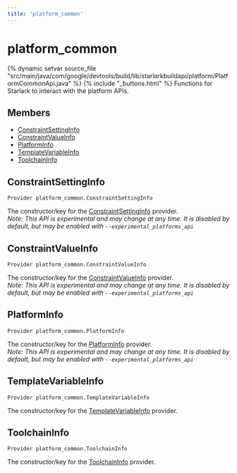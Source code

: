 ```yaml
---
title: 'platform_common'
---
```


# platform_common

{% dynamic setvar source_file "src/main/java/com/google/devtools/build/lib/starlarkbuildapi/platform/PlatformCommonApi.java" %}
{% include "\_buttons.html" %}
Functions for Starlark to interact with the platform APIs.

## Members

- [ConstraintSettingInfo](#ConstraintSettingInfo)
- [ConstraintValueInfo](#ConstraintValueInfo)
- [PlatformInfo](#PlatformInfo)
- [TemplateVariableInfo](#TemplateVariableInfo)
- [ToolchainInfo](#ToolchainInfo)

## ConstraintSettingInfo

``` rule-signature
Provider platform_common.ConstraintSettingInfo
```

The constructor/key for the [ConstraintSettingInfo](../providers/ConstraintSettingInfo.html) provider.  
*Note: This API is experimental and may change at any time. It is disabled by default, but may be enabled with `--experimental_platforms_api`*

## ConstraintValueInfo

``` rule-signature
Provider platform_common.ConstraintValueInfo
```

The constructor/key for the [ConstraintValueInfo](../providers/ConstraintValueInfo.html) provider.  
*Note: This API is experimental and may change at any time. It is disabled by default, but may be enabled with `--experimental_platforms_api`*

## PlatformInfo

``` rule-signature
Provider platform_common.PlatformInfo
```

The constructor/key for the [PlatformInfo](../providers/PlatformInfo.html) provider.  
*Note: This API is experimental and may change at any time. It is disabled by default, but may be enabled with `--experimental_platforms_api`*

## TemplateVariableInfo

``` rule-signature
Provider platform_common.TemplateVariableInfo
```

The constructor/key for the [TemplateVariableInfo](../providers/TemplateVariableInfo.html) provider.

## ToolchainInfo

``` rule-signature
Provider platform_common.ToolchainInfo
```

The constructor/key for the [ToolchainInfo](../providers/ToolchainInfo.html) provider.
